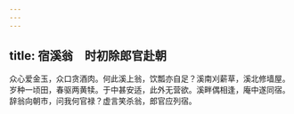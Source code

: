 ```yaml
---
---
---
```

title: 宿溪翁　时初除郎官赴朝
---



众心爱金玉，众口贪酒肉。何此溪上翁，饮瓢亦自足？溪南刈薪草，溪北修墙屋。岁种一顷田，春驱两黄犊。于中甚安适，此外无营欲。溪畔偶相逢，庵中遂同宿。辞翁向朝市，问我何官禄？虚言笑杀翁，郎官应列宿。